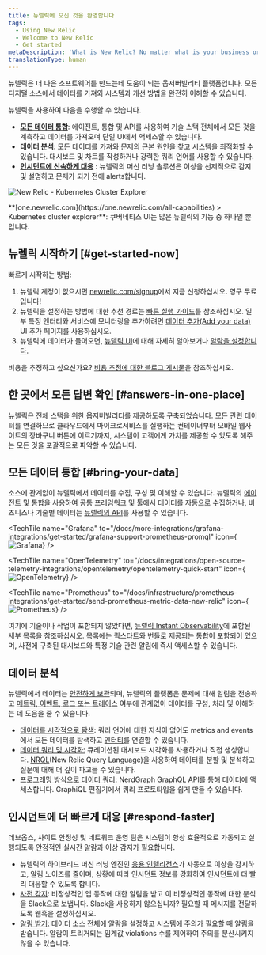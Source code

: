 ```yaml
---
title: 뉴렐릭에 오신 것을 환영합니다
tags:
  - Using New Relic
  - Welcome to New Relic
  - Get started
metaDescription: 'What is New Relic? No matter what is your business or role, learn how to make the most of our suite of digital intelligence products.'
translationType: human
---
```






뉴렐릭은 더 나은 소프트웨어를 만드는데 도움이 되는 옵저버빌리티 플랫폼입니다. 모든 디지털 소스에서 데이터를 가져와 시스템과 개선 방법을 완전히 이해할 수 있습니다.

뉴렐릭을 사용하여 다음을 수행할 수 있습니다.

* **[모든 데이터 통합](#bring-your-data)**: 에이전트, 통합 및 API를 사용하여 기술 스택 전체에서 모든 것을 계측하고 데이터를 가져오며 단일 UI에서 액세스할 수 있습니다.
* [**데이터 분석**](#analyze-your-data): 모든 데이터를 가져와 문제의 근본 원인을 찾고 시스템을 최적화할 수 있습니다. 대시보드 및 차트를 작성하거나 강력한 쿼리 언어를 사용할 수 있습니다.
* **[인시던트에 신속하게 대응](#respond-faster)** : 뉴렐릭의 머신 러닝 솔루션은 이상을 선제적으로 감지 및 설명하고 문제가 되기 전에 alerts합니다.

<img
  title="2020-04-28-17.26.02.gif"
  alt="New Relic - Kubernetes Cluster Explorer"
  src={kubernetesNewRelicKubernetesClusterExplorer}
/>

<figcaption>
  **[one.newrelic.com](https://one.newrelic.com/all-capabilities) > Kubernetes cluster explorer**: 쿠버네티스 UI는 많은 뉴렐릭의 기능 중 하나일 뿐입니다.
</figcaption>

## 뉴렐릭 시작하기 [#get-started-now]

빠르게 시작하는 방법:

1. 뉴렐릭 계정이 없으시면 [newrelic.com/signup](https://newrelic.com/signup)에서 지금 신청하십시오. 영구 무료입니다!
2. 뉴렐릭을 설정하는 방법에 대한 추천 경로는 [빠른 실행 가이드](/docs/new-relic-solutions/get-started/quick-launch-guide)를 참조하십시오. 일부 특정 엔터티와 서비스에 모니터링을 추가하려면 [데이터 추가(Add your data)](https://one.newrelic.com/launcher/nr1-core.settings?pane=eyJuZXJkbGV0SWQiOiJ0dWNzb24ucGxnLWluc3RydW1lbnQtZXZlcnl0aGluZyJ9) UI 추가 페이지를 사용하십시오.
3. 뉴렐릭에 데이터가 들어오면, [뉴렐릭 UI](/docs/new-relic-one/use-new-relic-one/get-started/introduction-new-relic-one)에 대해 자세히 알아보거나 [알람을 설정합니다](/docs/alerts-applied-intelligence/new-relic-alerts/get-started/introduction-alerts/).

비용을 추정하고 싶으신가요? [비용 추정에 대한 블로그 게시물](https://newrelic.com/blog/nerdlog/estimate-data-cost)을 참조하십시오.

## 한 곳에서 모든 답변 확인 [#answers-in-one-place]

뉴렐릭은 전체 스택을 위한 옵저버빌리티를 제공하도록 구축되었습니다. 모든 관련 데이터를 연결하므로 클라우드에서 마이크로서비스를 실행하는 컨테이너부터 모바일 웹사이트의 장바구니 버튼에 이르기까지, 시스템이 고객에게 가치를 제공할 수 있도록 해주는 모든 것을 포괄적으로 파악할 수 있습니다.

## 모든 데이터 통합 [#bring-your-data]

소스에 관계없이 뉴렐릭에서 데이터를 수집, 구성 및 이해할 수 있습니다. 뉴렐릭의 [에이전트 및 통합](/docs/infrastructure/host-integrations/get-started/introduction-host-integrations/)을 사용하여 공통 프레임워크 및 툴에서 데이터를 자동으로 수집하거나, 비즈니스나 기술별 데이터는 [뉴렐릭의 API](/docs/apis/get-started/intro-apis/introduction-new-relic-apis)를 사용할 수 있습니다.

<TechTileGrid>
  <TechTile
    name="Android agent"
    icon="logo-android-color"
    to="https://one.newrelic.com/nr1-core/mobile-redirectors/mobile-new-application?state=33395854-87f5-42c3-ba66-c5139ffe9603"
  />

  <TechTile
    name="Amazon Web Services"
    icon="logo-aws"
    to="https://one.newrelic.com/infra/aws?state=0a9c6fc2-0927-48b0-3b7e-2a96e21d4810"
  />

  <TechTile
    name="Azure"
    icon="logo-azure"
    to="https://one.newrelic.com/infra/azure?state=8d86c76a-438c-08fd-be00-da0cd677f2c3"
  />

  <TechTile
    name="Browser agent"
    icon="logo-javascript"
    to="https://one.newrelic.com/nr1-core/browser-redirectors/browser-new-application"
  />

  <TechTile
    name="C SDK"
    icon="logo-c"
    to="https://one.newrelic.com/nr1-core?state=4bb150a3-4e8a-0c89-56ba-32e99f6dadce"
  />

  <TechTile
    name="Grafana"
    to="/docs/more-integrations/grafana-integrations/get-started/grafana-support-prometheus-promql"
    icon={<img variant="TechTile" src={apmGrafana} alt="Grafana"/>}
  />

  <TechTile
    name="Go agent"
    icon="logo-go"
    to="https://one.newrelic.com/nr1-core?state=f310f9fd-96b5-7d5e-045e-b151331293ca"
  />

  <TechTile
    name="Google Cloud Platform"
    icon="logo-gcloud"
    to="https://one.newrelic.com/infra/gcp?state=60f11f74-debe-a0ad-5dd2-bff8d86703dd"
  />

  <TechTile
    name="Infrastructure agent (Linux)"
    icon="logo-linux"
    to="https://one.newrelic.com/nr1-core?state=5b7e379f-15ec-a586-2193-7f9e0db0b37d"
  />

  <TechTile
    name="Infrastructure agent (Windows)"
    icon="logo-windows"
    to="https://one.newrelic.com/nr1-core?state=37bb5f20-2cbf-f232-03da-ad5cef52302c"
  />

  <TechTile
    name="iOS agent (XCFramework)"
    icon="logo-apple-color"
    to="https://one.newrelic.com/nr1-core/mobile-redirectors/mobile-new-application?state=0fcb563f-3bd9-5e9c-3c55-7555b9c2c764"
  />

  <TechTile
    name="Java agent"
    icon="logo-java"
    to="https://one.newrelic.com/nr1-core?state=f378c92c-1d6a-dc90-c26c-0c2ad930959a"
  />

  <TechTile
    name="Kubernetes integration"
    icon="logo-kubernetes"
    to="https://one.newrelic.com/nr1-core?state=19e504e9-07ab-9e58-c6c6-81583122c5d5"
  />

  <TechTile
    name="Logs"
    icon="logo-newrelic"
    to="https://one.newrelic.com/nr1-core?state=5b7e379f-15ec-a586-2193-7f9e0db0b37d"
  />

  <TechTile
    name=".NET agent"
    icon="logo-dotnet"
    to="https://one.newrelic.com/nr1-core?state=fcaeee53-614a-4c29-92ee-694e0b128368"
  />

  <TechTile
    name="Network monitoring"
    icon="logo-newrelic"
    to="https://one.newrelic.com/network-performance-monitoring"
  />

  <TechTile
    name="Node.js agent"
    icon="logo-nodejs"
    to="https://one.newrelic.com/nr1-core?state=c872674f-2350-7ec3-125f-a4335255e180"
  />

  <TechTile
    name="OpenTelemetry"
    to="/docs/integrations/open-source-telemetry-integrations/opentelemetry/opentelemetry-quick-start"
    icon={<img variant="TechTile" src={apmOpentelemetry} alt="OpenTelemetry"/>}
  />

  <TechTile
    name="PHP agent"
    icon="logo-php"
    to="https://one.newrelic.com/nr1-core?state=77aab820-3aaf-066b-c3fc-2f3437b403a8"
  />

  <TechTile
    name="Prometheus"
    to="/docs/infrastructure/prometheus-integrations/get-started/send-prometheus-metric-data-new-relic"
    icon={<img variant="TechTile" src={apmPrometheus} alt="Prometheus"/>}
  />

  <TechTile
    name="Python agent"
    icon="logo-python"
    to="https://one.newrelic.com/nr1-core?state=1ed82004-2854-1a4a-2a91-69302832ccc0"
  />

  <TechTile
    name="Ruby agent"
    icon="logo-ruby"
    to="https://one.newrelic.com/nr1-core?state=d69143ab-605c-579b-25bf-cc6e5fee5b80"
  />
</TechTileGrid>

여기에 기술이나 작업이 포함되지 않았다면, [뉴렐릭 Instant Observability](https://newrelic.com/instant-observability/)에 포함된 세부 목록을 참조하십시오. 목록에는 퀵스타트와 번들로 제공되는 통합이 포함되어 있으며, 사전에 구축된 대시보드와 특정 기술 관련 알림에 즉시 액세스할 수 있습니다.

## 데이터 분석

뉴렐릭에서 데이터는 [안전하게 보관](/docs/security/new-relic-security/compliance/data-encryption)되며, 뉴렐릭의 플랫폼은 문제에 대해 알림을 전송하고 [메트릭, 이벤트, 로그 또는 트레이스](https://newrelic.com/platform/telemetry-data-101/) 여부에 관계없이 데이터를 구성, 처리 및 이해하는 데 도움을 줄 수 있습니다.

* [데이터를 시각적으로 탐색](/docs/query-your-data/explore-query-data/data-explorer/introduction-data-explorer): 쿼리 언어에 대한 지식이 없어도 metrics and events에서 모든 데이터를 탐색하고 [엔터티](/docs/new-relic-one/use-new-relic-one/core-concepts/what-entity-new-relic)를 연결할 수 있습니다.
* [데이터 쿼리 및 시각화:](/docs/chart-builder/use-chart-builder/get-started/introduction-chart-builder) 큐레이션된 대시보드 시각화를 사용하거나 직접 생성합니다. [NRQL](/docs/query-data/nrql-new-relic-query-language/getting-started/introduction-nrql)(New Relic Query Language)을 사용하여 데이터를 분할 및 분석하고 질문에 대해 더 깊이 파고들 수 있습니다.
* [프로그래밍 방식으로 데이터 쿼리:](/docs/apis/nerdgraph/get-started/introduction-new-relic-nerdgraph) NerdGraph GraphQL API를 통해 데이터에 액세스합니다. GraphiQL 편집기에서 쿼리 프로토타입을 쉽게 만들 수 있습니다.

## 인시던트에 더 빠르게 대응 [#respond-faster]

데브옵스, 사이트 안정성 및 네트워크 운영 팀은 시스템이 항상 효율적으로 가동되고 실행되도록 안정적인 실시간 알람과 이상 감지가 필요합니다.

* 뉴렐릭의 하이브리드 머신 러닝 엔진인 [응용 인텔리전스](/docs/new-relic-one/use-new-relic-one/new-relic-ai/introduction-new-relic-ai)가 자동으로 이상을 감지하고, 알림 노이즈를 줄이며, 상황에 따라 인시던트 정보를 강화하여 인시던트에 더 빨리 대응할 수 있도록 합니다.
* [사전 감지](/docs/new-relic-one/use-new-relic-one/new-relic-ai/proactive-detection-new-relic-ai): 비정상적인 앱 동작에 대한 알림을 받고 이 비정상적인 동작에 대한 분석을 Slack으로 보냅니다. Slack을 사용하지 않으십니까? 필요할 때 메시지를 전달하도록 웹훅을 설정하십시오.
* [알림 받기:](/docs/alerts/new-relic-alerts/getting-started/introduction-new-relic-alerts) 데이터 소스 전체에 알람을 설정하고 시스템에 주의가 필요할 때 알림을 받습니다. 알람이 트리거되는 임계값 violations 수를 제어하여 주의를 분산시키지 않을 수 있습니다.